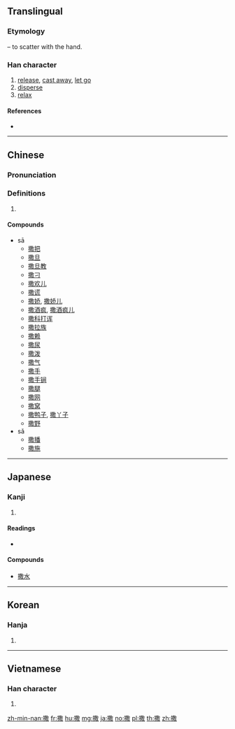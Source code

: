 {{also|撤}}
==Translingual==

===Etymology===
{{Han compound|手|alt1=扌|t1=hand|散|ls=psc|c1=s|c2=p}} – to scatter with the hand.

===Han character===
{{Han char|rn=64|rad=手|as=12|sn=15|four=58040|canj=QTBK|ids=⿰扌散}}

# [[release]], [[cast away]], [[let go]]
# [[disperse]]
# [[relax]]

====References====
* {{Han ref|kx=0454.070|dkj=12697|dj=0803.230|hdz=31953.090|uh=6492|ud=25746|bh=BCBB|bd=48315}}

----

==Chinese==
{{zh-forms}}

===Pronunciation===
{{zh-pron
|m=sā,sǎ
|c=saat3
|h=pfs=
|md=
|mn=soah
|w=
|mc=y
|oc=y
|cat=
}}

===Definitions===
{{zh-hanzi}}

# {{rfdef|lang=zh}}
====Compounds====
* sā
** [[撒把]]
** [[撒旦]]
** [[撒旦教]]
** [[撒刁]]
** [[撒欢儿]]
** [[撒谎]]
** [[撒娇]], [[撒娇儿]]
** [[撒酒疯]], [[撒酒疯儿]]
** [[撒科打诨]]
** [[撒拉族]]
** [[撒赖]]
** [[撒尿]]
** [[撒泼]]
** [[撒气]]
** [[撒手]]
** [[撒手锏]]
** [[撒腿]]
** [[撒网]]
** [[撒窝]]
** [[撒鸭子]], [[撒丫子]]
** [[撒野]]
* sǎ
** [[撒播]]
** [[撒施]]
----

==Japanese==

===Kanji===
{{ja-kanji|grade=|rs=手12}}

# {{defn|lang=ja|sort=手12}}

====Readings====
* {{ja-readings|on=[[さん]] (san), [[さつ]] (satsu)|kun=[[まく]] (maku)}}

====Compounds====
* [[撒水]]

----

==Korean==

===Hanja===
{{ko-hanja|hangeul=살|eumhun=|rv=sal|mr=sal|y=sal}}

# {{defn|lang=ko|sort=手12}}

----

==Vietnamese==

===Han character===
{{vi-hantu|[[tát]], [[tản]], [[rát]]|rs=手12}}

# {{defn|lang=vi|sort=手12}}

[[zh-min-nan:撒]]
[[fr:撒]]
[[hu:撒]]
[[mg:撒]]
[[ja:撒]]
[[no:撒]]
[[pl:撒]]
[[th:撒]]
[[zh:撒]]
